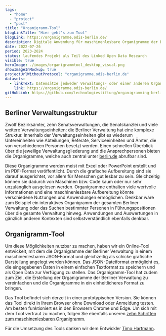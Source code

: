 ```yaml
---
tags:
  - "home"
  - "project"
  - "post"
title: "Organigramm-Tool"
blogLinkTitle: "Hier geht's zum Tool"
blogLink: https://organigramme.odis-berlin.de/
description: Digitale Anwendung für maschinenlesbare Organigramme der Berliner Verwaltung
date: 2022-07-26
period: 2023-2024
status: laufendes Projekt als Teil des Linked Open Data Research
visible: true
heroImage: ./images/organigrammtool_desktop_visual.png
showImageInMockup: true
projectUrlWithoutProtocol: "organigramme.odis-berlin.de"
datasets:
  - linkText: Datensätze jedweder Verwaltungs- oder einer anderen Organisationsstruktur. 
    link: https://organigramme.odis-berlin.de/
gitHubLink: https://github.com/technologiestiftung/organigramming-berlin
---
```


## Berliner Verwaltungsstruktur 

Zwölf Bezirksämter, zehn Senatsverwaltungen, die Senatskanzlei und viele weitere Verwaltungseinheiten: die Berliner Verwaltung hat eine komplexe Struktur. Innerhalb der Verwaltungseinheiten gibt es wiederum Untereinheiten wie Abteilungen, Referate, Serviceeinheiten und Ämter, die von verschiedenen Personen besetzt werden. Einen schnellen Überblick über die jeweilige Verwaltungsgliederung und die Ansprechpersonen bieten die Organigramme, welche auch zentral unter [berlin.de](https://service.berlin.de/verwaltungsgliederung-organigramme/) abrufbar sind.

Diese Organigramme werden meist mit Excel oder PowerPoint erstellt und im PDF-Format veröffentlicht. Durch die grafische Aufbereitung sind sie darauf ausgerichtet, vor allem für Menschen gut lesbar zu sein. Gleichzeitig können sie dadurch von Maschinen bzw. Code kaum oder nur sehr unzulänglich ausgelesen werden. Organigramme enthalten viele wertvolle Informationen und eine maschinenlesbare Aufbereitung könnte verschiedene Nutzungen und Anwendungen ermöglichen. Denkbar wäre zum Beispiel ein interaktives Organigramm der gesamten Berliner Verwaltung oder das Suchen bestimmter Personen in Führungspositionen über die gesamte Verwaltung hinweg. Anwendungen und Auswertungen in gänzlich anderen Kontexten sind selbstverständlich ebenfalls denkbar.

## Organigramm-Tool

Um diese Möglichkeiten nutzbar zu machen, haben wir ein Online-Tool entwickelt, mit dem die Organigramme der Berliner Verwaltung in einem maschinenlesbaren JSON-Format und gleichzeitig als schicke grafische Darstellung angelegt werden können. Das JSON-Dateiformat ermöglicht es, die eingegebenen Daten in einem einfachen Textformat zu speichern und als Open Data zur Verfügung zu stellen. Das Organigramm-Tool hat zudem zum Ziel, die Erstellung der Organigramme der Berliner Verwaltung zu vereinfachen und die Organigramme in ein einheitlicheres Format zu bringen.

Das Tool befindet sich derzeit in einer prototypischen Version. Sie können das Tool direkt in Ihrem Browser ohne Download oder Anmeldung testen. Am besten funktioniert es in den Browsern Chrome und Edge. Um sich mit dem Tool vertraut zu machen, folgen Sie ebenfalls unseren [zehn Schritten zum maschinenlesbaren Organigramm](/aktuelles/2024-02-29-organigrammtool-zehn-schritte).

Für die Umsetzung des Tools danken wir dem Entwickler [Timo Hartmann](https://de.linkedin.com/in/timo-hartmann-313a79124).
